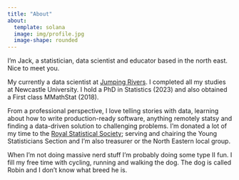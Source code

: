 ```yaml
---
title: "About"
about:
  template: solana
  image: img/profile.jpg
  image-shape: rounded
---
```


I'm  Jack, a statistician, data scientist and educator based in the north east. Nice to meet you.

My currently a data scientist at [Jumping Rivers](https://www.jumpingrivers.com). I completed all my studies at Newcastle University. I hold a PhD in Statistics (2023) and also obtained a First class MMathStat (2018).

From a professional perspective, I love telling stories with data, learning about how to write production-ready software, anything remotely statsy and finding a data-driven solution to challenging problems. I'm donated a lot of my time to the [Royal Statistical Society](rss.org.uk); serving and chairing the Young Statisticians Section and I'm also treasurer or the North Eastern local group.

When I'm not doing massive nerd stuff I'm probably doing some type II fun. I fill my free time with cycling, running and walking the dog. The dog is called Robin and I don't know what breed he is.

